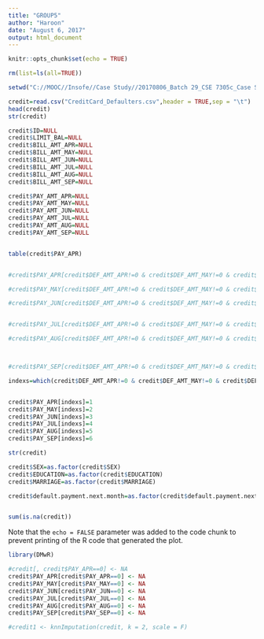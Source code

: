 ```yaml
---
title: "GROUP5"
author: "Haroon"
date: "August 6, 2017"
output: html_document
---
```


```r
knitr::opts_chunk$set(echo = TRUE)
```

```r
rm(list=ls(all=TRUE))

setwd("C://MOOC//Insofe//Case Study//20170806_Batch 29_CSE 7305c_Case Study Analysis_ Group5//20170806_Batch 29_CSE 7305c_Case Study Analysis_ Group5")

credit=read.csv("CreditCard_Defaulters.csv",header = TRUE,sep = "\t")
head(credit)
str(credit)

credit$ID=NULL
credit$LIMIT_BAL=NULL
credit$BILL_AMT_APR=NULL
credit$BILL_AMT_MAY=NULL
credit$BILL_AMT_JUN=NULL
credit$BILL_AMT_JUL=NULL
credit$BILL_AMT_AUG=NULL
credit$BILL_AMT_SEP=NULL

credit$PAY_AMT_APR=NULL
credit$PAY_AMT_MAY=NULL
credit$PAY_AMT_JUN=NULL
credit$PAY_AMT_JUL=NULL
credit$PAY_AMT_AUG=NULL
credit$PAY_AMT_SEP=NULL


table(credit$PAY_APR)


#credit$PAY_APR[credit$DEF_AMT_APR!=0 & credit$DEF_AMT_MAY!=0 & credit$DEF_AMT_JUN!=0 & credit$DEF_AMT_JUL!=0 & #credit$DEF_AMT_AUG!=0 & credit$DEF_AMT_SEP!=0 & credit$PAY_APR==0 & credit$PAY_MAY==0 & credit$PAY_JUN==0 &  #credit$PAY_JUL==0 & credit$PAY_AUG==0 & credit$PAY_SEP==0]=1

#credit$PAY_MAY[credit$DEF_AMT_APR!=0 & credit$DEF_AMT_MAY!=0 & credit$DEF_AMT_JUN!=0 & credit$DEF_AMT_JUL!=0 & #credit$DEF_AMT_AUG!=0 & credit$DEF_AMT_SEP!=0 & credit$PAY_APR=1 & credit$PAY_MAY==0 & credit$PAY_JUN==0 &  #credit$PAY_JUL==0 & credit$PAY_AUG==0 & credit$PAY_SEP==0]=2

#credit$PAY_JUN[credit$DEF_AMT_APR!=0 & credit$DEF_AMT_MAY!=0 & credit$DEF_AMT_JUN!=0 & credit$DEF_AMT_JUL!=0 & #credit$DEF_AMT_AUG!=0 & credit$DEF_AMT_SEP!=0 & credit$PAY_APR=1 & credit$PAY_MAY==2& credit$PAY_JUN==0 &  #credit$PAY_JUL==0 & credit$PAY_AUG==0 & credit$PAY_SEP==0]=3


#credit$PAY_JUL[credit$DEF_AMT_APR!=0 & credit$DEF_AMT_MAY!=0 & credit$DEF_AMT_JUN!=0 & credit$DEF_AMT_JUL!=0 & #credit$DEF_AMT_AUG!=0 & credit$DEF_AMT_SEP!=0 & credit$PAY_APR=1 & credit$PAY_MAY==2 & credit$PAY_JUN==3 & #credit$PAY_JUL==0 & credit$PAY_AUG==0 & credit$PAY_SEP==0]=4

#credit$PAY_AUG[credit$DEF_AMT_APR!=0 & credit$DEF_AMT_MAY!=0 & credit$DEF_AMT_JUN!=0 & credit$DEF_AMT_JUL!=0 & #credit$PAY_APR=1 & credit$PAY_MAY==2 & credit$PAY_JUN==3 & credit$PAY_JUL==4&credit$DEF_AMT_AUG!=0 & #credit$DEF_AMT_SEP!=0 & credit$PAY_AUG==0 & credit$PAY_SEP==0]=5



#credit$PAY_SEP[credit$DEF_AMT_APR!=0 & credit$DEF_AMT_MAY!=0 & credit$DEF_AMT_JUN!=0 & credit$DEF_AMT_JUL!=0 & #credit$DEF_AMT_AUG!=0 & credit$DEF_AMT_SEP!=0 & credit$PAY_APR==0 & credit$PAY_MAY==0 & credit$PAY_JUN==0 &  #credit$PAY_JUL==0 & credit$PAY_AUG==0 & credit$PAY_SEP==0]=6

indexs=which(credit$DEF_AMT_APR!=0 & credit$DEF_AMT_MAY!=0 & credit$DEF_AMT_JUN!=0 & credit$DEF_AMT_JUL!=0 & credit$DEF_AMT_AUG!=0 & credit$DEF_AMT_SEP!=0 & credit$PAY_APR==0 & credit$PAY_MAY==0 & credit$PAY_JUN==0 &  credit$PAY_JUL==0 & credit$PAY_AUG==0 & credit$PAY_SEP==0)


credit$PAY_APR[indexs]=1
credit$PAY_MAY[indexs]=2
credit$PAY_JUN[indexs]=3
credit$PAY_JUL[indexs]=4
credit$PAY_AUG[indexs]=5
credit$PAY_SEP[indexs]=6

str(credit)

credit$SEX=as.factor(credit$SEX)
credit$EDUCATION=as.factor(credit$EDUCATION)
credit$MARRIAGE=as.factor(credit$MARRIAGE)

credit$default.payment.next.month=as.factor(credit$default.payment.next.month)


sum(is.na(credit))


```




Note that the `echo = FALSE` parameter was added to the code chunk to prevent printing of the R code that generated the plot.




```r

library(DMwR)

#credit[, credit$PAY_APR==0] <- NA  
credit$PAY_APR[credit$PAY_APR==0] <- NA
credit$PAY_MAY[credit$PAY_MAY==0] <- NA
credit$PAY_JUN[credit$PAY_JUN==0] <- NA
credit$PAY_JUL[credit$PAY_JUL==0] <- NA
credit$PAY_AUG[credit$PAY_AUG==0] <- NA
credit$PAY_SEP[credit$PAY_SEP==0] <- NA

#credit1 <- knnImputation(credit, k = 2, scale = F)




```

